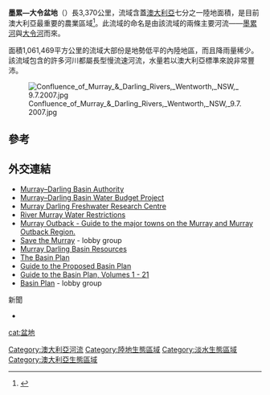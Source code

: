 {{NoteTA
|T=墨累—大令盆地
|G1=People
|G2=Country
}}
{{Infobox valley
| name               = Murray-Darling
| other_name         =
| photo              = Aerial view of the Darling River.jpg
| photo_caption      = 盆地西部航拍图
<!--    MAP     -->
| map                =
| map_image          = Murray-catchment-map MJC02.png
| map_caption        = 
<!--  Location  -->
| location           =
| country            = 澳大利亚
| state              = [[昆士兰州|昆士兰州]]、[[新南威尔士州|新南威尔士州]]、[[维多利亚州|维多利亚州]]、[[南澳大利亚州|南澳大利亚州]]、[[澳大利亚首都领地|澳大利亚首都领地]]
| district           =
| city               =
| relief             =
| label              =
| label_position     =
| coordinates        = {{coord|35|35|S|138|53|E|display=inline,title}}
| coordinates_ref    =
<!-- Statistics --> 
| elevation          =
| elevation_m        =
| elevation_ft       =
| elevation_ref      =
| length             =
| length_mi          =
| length_km          = 3375
| length_orientation =
| length_note        =
| width              =
| width_mi           =
| width_km           =
| width_orientation  =
| width_note         =
| area               =
| area_mi2           =
| area_km2           = 1061469
| depth              =
| depth_ft           =
| depth_m            =
| type               =
| age                =
| border             =
| topo               =
| traversed          =
| river              = [[墨累河|墨累河]]、[[达令河|达令河]]、[[沃里戈河|沃里戈河]]、[[马兰比季河|马兰比季河]]、[[拉克兰河|拉克兰河]]、[[古尔本河|古尔本河]]、[[坎帕斯皮河|坎帕斯皮河]]、[[米塔米塔河|米塔米塔河]]、[[洛登河|洛登河]]等
<!-- Below -->
| footnotes          =
| embed              =
}}'''墨累—大令盆地'''（{{lang-en|Murray–Darling Basin}}）長3,370公里，流域含蓋[[澳大利亞|澳大利亞]]七分之一陸地面積，是目前澳大利亞最重要的農業區域<ref name="awr">{{cite book |title=Australia's Water Resources: From use to management |last=Pigram |first=John J. |year=2007 |publisher=CSIRO Publishing |location=Collingwood, Victoria |isbn=978-0-643-09442-0 |pages=160–162 }}</ref>。此流域的命名是由該流域的兩條主要河流——[[墨累河|墨累河]]與[[大令河|大令河]]而來。

面積1,061,469平方公里的流域大部份是地勢低平的內陸地區，而且降雨量稀少。該流域包含的許多河川都屬長型慢流速河流，水量若以澳大利亞標準來說非常豐沛。

[[File:Confluence_of_Murray_&_Darling_Rivers,_Wentworth,_NSW,_9.7.2007.jpg|thumb]]

== 參考 ==
{{reflist}}

== 外交連結 ==
* [http://www.mdba.gov.au/ Murray–Darling Basin Authority] {{Wayback|url=http://www.mdba.gov.au/ |date=20220611045258 }}
* [http://www.gewex.org/mdb.html Murray–Darling Basin Water Budget Project] {{Wayback|url=http://www.gewex.org/mdb.html |date=20090205194524 }}
* [http://www.mdfrc.org.au/ Murray Darling Freshwater Research Centre] {{Wayback|url=http://www.mdfrc.org.au/ |date=20220606121816 }}
* [https://web.archive.org/web/20060829211431/http://www.dwlbc.sa.gov.au/murray/rivercond/drought.html River Murray Water Restrictions]
* [http://www.murrayoutback.org.au/ Murray Outback - Guide to the major towns on the Murray and Murray Outback Region.] {{Wayback|url=http://www.murrayoutback.org.au/ |date=20220322001119 }}
* [https://web.archive.org/web/20090322061611/http://www.savethemurray.com/ Save the Murray] - lobby group
* [http://www.murrayriver.com.au/about-the-murray/Murray–Darling-basin/ Murray Darling Basin Resources]
* [https://web.archive.org/web/20100925122333/http://mdba.gov.au/basin_plan The Basin Plan]
* [https://web.archive.org/web/20100926035651/http://mdba.gov.au/services/publications/more-information?publicationid=35 Guide to the Proposed Basin Plan]
* [https://web.archive.org/web/20101015032343/http://thebasinplan.mdba.gov.au/guide/ Guide to the Basin Plan, Volumes 1 - 21]
* [http://www.basinplan.com.au/ Basin Plan] {{Wayback|url=http://www.basinplan.com.au/ |date=20220304013334 }} - lobby group

;新聞
* {{citation|url=http://www.abc.net.au/catalyst/murraydarling/ |title=Fire, Flood and Acid Mud|publisher=Australian Broadcasting Corporation|website=Catalyst|archive-date=19 April 2016|archive-url=https://web.archive.org/web/20160419000817/http://www.abc.net.au/catalyst/murraydarling/|url-status=live}}

{{commonscat}}
{{normdaten}}
{{DEFAULTSORT:murray-darling}}
[[cat:盆地|cat:盆地]]
[[Category:澳大利亞河流|Category:澳大利亞河流]]
[[Category:陸地生態區域|Category:陸地生態區域]]
[[Category:淡水生態區域|Category:淡水生態區域]]
[[Category:澳大利亞生態區域|Category:澳大利亞生態區域]]
{{Australia-geo-stub}}